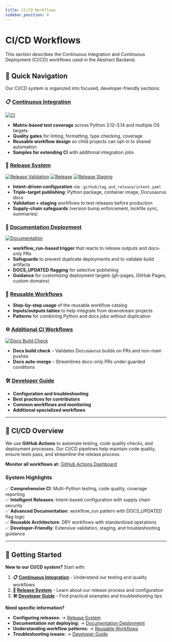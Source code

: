 ```yaml
---
title: CI/CD Workflows
sidebar_position: 6
---
```


# CI/CD Workflows

This section describes the Continuous Integration and Continuous Deployment (CI/CD) workflows used in the Abstract Backend.

## 🚀 **Quick Navigation**

Our CI/CD system is organized into focused, developer-friendly sections:

### **📋 [Continuous Integration](./continuous-integration.mdx)**

[![CI](https://github.com/Chisanan232/abstract-backend/actions/workflows/ci.yaml/badge.svg)](https://github.com/Chisanan232/abstract-backend/actions/workflows/ci.yaml)

- **Matrix-based test coverage** across Python 3.12–3.14 and multiple OS targets  
- **Quality gates** for linting, formatting, type checking, coverage  
- **Reusable workflow design** so child projects can opt-in to shared automation  
- **Samples for extending CI** with additional integration jobs

### **🔄 [Release System](./release-system.mdx)**

[![Release Validation](https://github.com/Chisanan232/abstract-backend/actions/workflows/release-validate.yml/badge.svg)](https://github.com/Chisanan232/abstract-backend/actions/workflows/release-validate.yml)
[![Release](https://github.com/Chisanan232/abstract-backend/actions/workflows/release.yml/badge.svg)](https://github.com/Chisanan232/abstract-backend/actions/workflows/release.yml)
[![Release Staging](https://github.com/Chisanan232/abstract-backend/actions/workflows/release-staging.yml/badge.svg)](https://github.com/Chisanan232/abstract-backend/actions/workflows/release-staging.yml)

- **Intent-driven configuration** via `.github/tag_and_release/intent.yaml`  
- **Triple-target publishing**: Python package, container image, Docusaurus docs  
- **Validation + staging** workflows to test releases before production  
- **Supply-chain safeguards** (version bump enforcement, lockfile sync, summaries)

### **📖 [Documentation Deployment](./documentation-deployment.mdx)**  

[![Documentation](https://github.com/Chisanan232/abstract-backend/actions/workflows/documentation.yaml/badge.svg)](https://github.com/Chisanan232/abstract-backend/actions/workflows/documentation.yaml)

- **workflow_run-based trigger** that reacts to release outputs and docs-only PRs  
- **Safeguards** to prevent duplicate deployments and to validate build artifacts  
- **DOCS_UPDATED flagging** for selective publishing  
- **Guidance** for customizing deployment targets (gh-pages, GitHub Pages, custom domains)

### **🔧 [Reusable Workflows](./reusable-workflows.mdx)**
- **Step-by-step usage** of the reusable workflow catalog  
- **Inputs/outputs tables** to help integrate from downstream projects  
- **Patterns** for combining Python and docs jobs without duplication

### **⚙️ [Additional CI Workflows](./additional-ci-workflows.mdx)**

[![Docs Build Check](https://github.com/Chisanan232/abstract-backend/actions/workflows/docs-build-check.yaml/badge.svg)](https://github.com/Chisanan232/abstract-backend/actions/workflows/docs-build-check.yaml)

- **Docs build check** – Validates Docusaurus builds on PRs and non-main pushes  
- **Docs auto-merge** – Streamlines docs-only PRs under guarded conditions

### **🛠️ [Developer Guide](./developer-guide.mdx)**
- **Configuration and troubleshooting**
- **Best practices for contributors**
- **Common workflows and monitoring**
- **Additional specialized workflows**

---

## 🎯 **CI/CD Overview**

We use **GitHub Actions** to automate testing, code quality checks, and deployment processes. Our CI/CD pipelines help maintain code quality, ensure tests pass, and streamline the release process.

**Monitor all workflows at:** [GitHub Actions Dashboard](https://github.com/Chisanan232/abstract-backend/actions)

### **System Highlights**

✅ **Comprehensive CI**: Multi-Python testing, code quality, coverage reporting  
✅ **Intelligent Releases**: Intent-based configuration with supply chain security  
✅ **Advanced Documentation**: workflow_run pattern with DOCS_UPDATED flag logic  
✅ **Reusable Architecture**: DRY workflows with standardized operations  
✅ **Developer-Friendly**: Extensive validation, staging, and troubleshooting guidance  

---

## 🎯 **Getting Started**

**New to our CI/CD system?** Start with:

1. **📋 [Continuous Integration](./continuous-integration.mdx)** - Understand our testing and quality workflows
2. **🔄 [Release System](./release-system.mdx)** - Learn about our release process and configuration
3. **🛠️ [Developer Guide](./developer-guide.mdx)** - Find practical examples and troubleshooting tips

**Need specific information?**
- **Configuring releases:** → [Release System](./release-system.mdx)
- **Documentation not deploying:** → [Documentation Deployment](./documentation-deployment.mdx)  
- **Understanding workflow patterns:** → [Reusable Workflows](./reusable-workflows.mdx)
- **Troubleshooting issues:** → [Developer Guide](./developer-guide.mdx)

